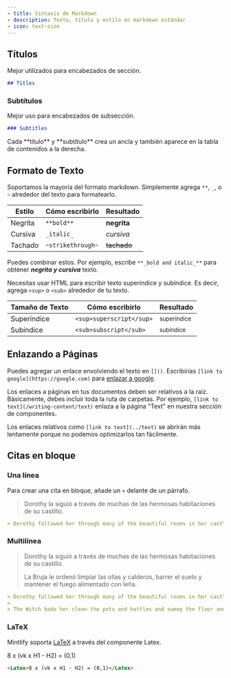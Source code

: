 ```yaml
---
- title: Sintaxis de Markdown
- description: Texto, título y estilo en markdown estándar
- icon: text-size
---
```


## Títulos

Mejor utilizados para encabezados de sección.

```md
## Titles
```

### Subtítulos

Mejor uso para encabezados de subsección.

```md
### Subtitles
```

<Tip>
  Cada&#x20;
  **título** y&#x20;
  **subtítulo** crea un ancla y también aparece en la tabla de contenidos a la derecha.

</Tip>

## Formato de Texto

Soportamos la mayoría del formato markdown. Simplemente agrega&#x20;
`**`,&#x20;
`_`, o&#x20;
`~` alrededor del texto para formatearlo.


| Estilo  | Cómo escribirlo   | Resultado   |
| ------- | ----------------- | ----------- |
| Negrita | `**bold**`        | **negrita** |
| Cursiva | `_italic_`        | *cursiva*   |
| Tachado | `~strikethrough~` | ~~tachado~~ |

Puedes combinar estos. Por ejemplo, escribe&#x20;
`**_bold and italic_**` para obtener&#x20;
***negrita y cursiva*** texto.


Necesitas usar HTML para escribir texto superíndice y subíndice. Es decir, agrega&#x20;
`<sup>` o&#x20;
`<sub>` alrededor de tu texto.


| Tamaño de Texto | Cómo escribirlo          | Resultado              |
| --------------- | ------------------------ | ---------------------- |
| Superíndice     | `<sup>superscript</sup>` | <sup>superíndice</sup> |
| Subíndice       | `<sub>subscript</sub>`   | <sub>subíndice</sub>   |

## Enlazando a Páginas

Puedes agregar un enlace envolviendo el texto en&#x20;
`[]()`. Escribirías&#x20;
`[link to google](https://google.com)` para&#x20;
[enlazar a google](https://google.com).


Los enlaces a páginas en tus documentos deben ser relativos a la raíz. Básicamente, debes incluir toda la ruta de carpetas. Por ejemplo,&#x20;
`[link to text](/writing-content/text)` enlaza a la página "Text" en nuestra sección de componentes.


Los enlaces relativos como&#x20;
`[link to text](../text)` se abrirán más lentamente porque no podemos optimizarlos tan fácilmente.


## Citas en bloque

### Una línea

Para crear una cita en bloque, añade un `>` delante de un párrafo.

> Dorothy la siguió a través de muchas de las hermosas habitaciones de su castillo.

```md
> Dorothy followed her through many of the beautiful rooms in her castle.
```

### Multilínea

> Dorothy la siguió a través de muchas de las hermosas habitaciones de su castillo.
>
> La Bruja le ordenó limpiar las ollas y calderos, barrer el suelo y mantener el fuego alimentado con leña.

```md
> Dorothy followed her through many of the beautiful rooms in her castle.
>
> The Witch bade her clean the pots and kettles and sweep the floor and keep the fire fed with wood.
```

### LaTeX

Mintlify soporta [LaTeX](https://www.latex-project.org) a través del componente Latex.

<Latex>8 x (vk x H1 - H2) = (0,1)</Latex>

```md
<Latex>8 x (vk x H1 - H2) = (0,1)</Latex>
```
